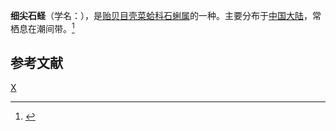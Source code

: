 {{Speciesbox 
| taxon = Lithophaga mucronata
| authority = Philippi, 1846
}}
'''细尖石蛏'''（学名：''{{lang|la|Lithophaga mucronata}}''），是[[贻贝目|贻贝目]][[壳菜蛤科|壳菜蛤科]][[石蜊属|石蜊属]]的一种。主要分布于[[中国大陆|中国大陆]]，常栖息在潮间带。<ref>{{cite web|url=http://shell.sinica.edu.tw/chinese/shellbase_detail.php?science_no=3643|title=国际贝库：细尖石蛏|publisher=台湾贝类资料库|accessdate=2009-08-11}}</ref>

== 参考文献 ==
{{reflist|2}}
{{Taxonbar}}

[[Category:石蜊属|X]]